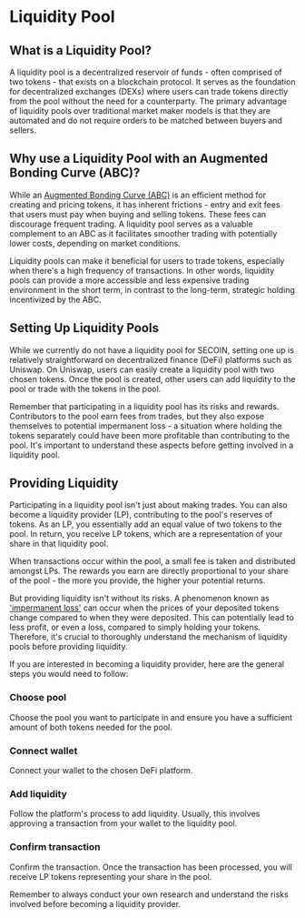 
# Liquidity Pool

## What is a Liquidity Pool?

A liquidity pool is a decentralized reservoir of funds - often comprised of two tokens - that exists on a blockchain protocol. It serves as the foundation for decentralized exchanges (DEXs) where users can trade tokens directly from the pool without the need for a counterparty. The primary advantage of liquidity pools over traditional market maker models is that they are automated and do not require orders to be matched between buyers and sellers.

## Why use a Liquidity Pool with an Augmented Bonding Curve (ABC)?

While an [Augmented Bonding Curve (ABC)](/secoin/abc) is an efficient method for creating and pricing tokens, it has inherent frictions - entry and exit fees that users must pay when buying and selling tokens. These fees can discourage frequent trading. A liquidity pool serves as a valuable complement to an ABC as it facilitates smoother trading with potentially lower costs, depending on market conditions.

Liquidity pools can make it beneficial for users to trade tokens, especially when there's a high frequency of transactions. In other words, liquidity pools can provide a more accessible and less expensive trading environment in the short term, in contrast to the long-term, strategic holding incentivized by the ABC.

## Setting Up Liquidity Pools

While we currently do not have a liquidity pool for SECOIN, setting one up is relatively straightforward on decentralized finance (DeFi) platforms such as Uniswap. On Uniswap, users can easily create a liquidity pool with two chosen tokens. Once the pool is created, other users can add liquidity to the pool or trade with the tokens in the pool.

Remember that participating in a liquidity pool has its risks and rewards. Contributors to the pool earn fees from trades, but they also expose themselves to potential impermanent loss - a situation where holding the tokens separately could have been more profitable than contributing to the pool. It's important to understand these aspects before getting involved in a liquidity pool.

## Providing Liquidity

Participating in a liquidity pool isn't just about making trades. You can also become a liquidity provider (LP), contributing to the pool's reserves of tokens. As an LP, you essentially add an equal value of two tokens to the pool. In return, you receive LP tokens, which are a representation of your share in that liquidity pool.

When transactions occur within the pool, a small fee is taken and distributed amongst LPs. The rewards you earn are directly proportional to your share of the pool - the more you provide, the higher your potential returns.

But providing liquidity isn't without its risks. A phenomenon known as ['impermanent loss'](https://academy.binance.com/en/articles/impermanent-loss-explained) can occur when the prices of your deposited tokens change compared to when they were deposited. This can potentially lead to less profit, or even a loss, compared to simply holding your tokens. Therefore, it's crucial to thoroughly understand the mechanism of liquidity pools before providing liquidity.

If you are interested in becoming a liquidity provider, here are the general steps you would need to follow:

<Steps>

### Choose pool

Choose the pool you want to participate in and ensure you have a sufficient amount of both tokens needed for the pool.

### Connect wallet

Connect your wallet to the chosen DeFi platform.

### Add liquidity

Follow the platform's process to add liquidity. Usually, this involves approving a transaction from your wallet to the liquidity pool.

### Confirm transaction

Confirm the transaction. Once the transaction has been processed, you will receive LP tokens representing your share in the pool.

</Steps>

Remember to always conduct your own research and understand the risks involved before becoming a liquidity provider.
